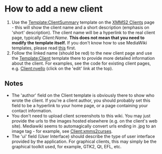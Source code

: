 = How to add a new client =
# Use the [[Template:ClientSummary]] template on the [[XMMS2 Clients]] page - this will show the client name and a short description (emphasis on 'short' description). The client name will be a hyperlink to the real client page, typically ''Client:Name''. '''This does not mean that you need to modify the template itself.''' If you don't know how to use MediaWiki templates, please read [[MetaWikiPedia:Template | this]] first.
# Follow the linked name (should be red) to the new client page and use the [[Template:Client]] template there to provide more detailed information about the client. For examples, see the code for existing client pages, e.g. [[Client:nyello]] (click on the 'edit' link at the top).

== Notes ==
* The 'author' field on the Client template is obviously there to show who wrote the client. If you're a client author, you should probably set this field to be a hyperlink to your home page, or a page containing your contact information.
* You don't need to upload client screenshots to this wiki. You may just provide the urls to the images hosted elsewhere (e.g. on the client's web site). Mediawiki seems to automagically convert urls ending in .jpg to an image tag - for example, see [[Client:xmms2curses]].
* The 'ui' field (User Interface) should describe the type of user interface provided by the application. For graphical clients, this may simply be the graphical toolkit used, for example, GTK2, Qt, EFL, etc.